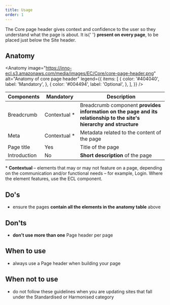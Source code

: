 ```yaml
---
title: Usage
order: 1
---
```



<Paragraph size="lead">
  The Core page header gives context and confidence to the user so they
  understand what the page is about. It is{' '}
  <strong>present on every page</strong>, to be placed just below the Site
  header.
</Paragraph>

## Anatomy

<Anatomy
  image="https://inno-ecl.s3.amazonaws.com/media/images/EC/Core/core-page-header.png"
  alt="Anatomy of core page header"
  legend={{
    items: [
      {
        color: '#404040',
        label: 'Mandatory',
      },
      {
        color: '#004494',
        label: 'Optional',
      },
    ],
  }}
/>

| Components   | Mandatory          | Description                                                                                                          |
| ------------ | ------------------ | -------------------------------------------------------------------------------------------------------------------- |
| Breadcrumb   | Contextual&nbsp;\* | Breadcrumb component **provides information on the page and its relationship to the site's hierarchy and structure** |
| Meta         | Contextual&nbsp;\* | Metadata related to the content of the page                                                                          |
| Page title   | Yes                | Title of the page                                                                                                    |
| Introduction | No                 | **Short description** of the page                                                                                    |

<Paragraph size="s">
  * <strong>Contextual</strong> – elements that may or may not feature on a
  page, depending on the communication and/or functional needs – for example,
  Login. Where the element features, use the ECL component.
</Paragraph>

## Do's

- ensure the pages **contain all the elements in the anatomy table** above

## Don'ts

- **don't use more than one** Page header per page

## When to use

- always use a Page header when building your page

## When not to use

- do not follow these guidelines when you are updating sites that fall under the <Link to="/ec/standardised-template/">Standardised</Link> or <Link to="/ec/harmonised-templates/group1/">Harmonised</Link> category
